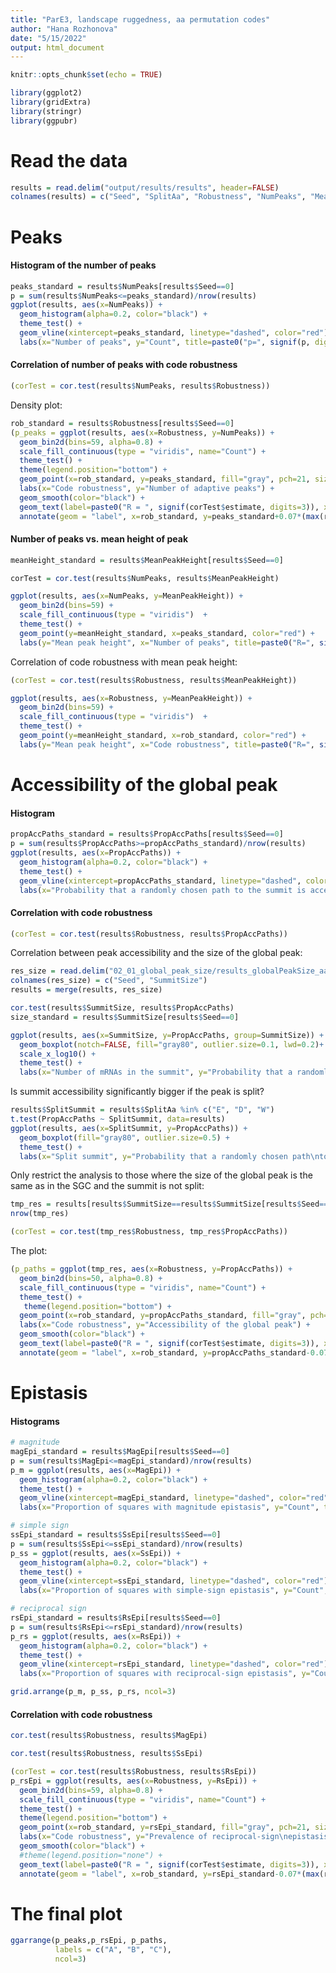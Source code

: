```yaml
---
title: "ParE3, landscape ruggedness, aa permutation codes"
author: "Hana Rozhonova"
date: "5/15/2022"
output: html_document
---
```


```r
knitr::opts_chunk$set(echo = TRUE)
```

```r
library(ggplot2)
library(gridExtra)
library(stringr)
library(ggpubr)
```

# Read the data
```r
results = read.delim("output/results/results", header=FALSE)
colnames(results) = c("Seed", "SplitAa", "Robustness", "NumPeaks", "MeanPeakHeight", "NoEpi", "MagEpi", "SsEpi", "RsEpi", "PropAccPaths")
```

# Peaks
#### Histogram of the number of peaks
```r
peaks_standard = results$NumPeaks[results$Seed==0]
p = sum(results$NumPeaks<=peaks_standard)/nrow(results)
ggplot(results, aes(x=NumPeaks)) + 
  geom_histogram(alpha=0.2, color="black") +
  theme_test() +
  geom_vline(xintercept=peaks_standard, linetype="dashed", color="red") +
  labs(x="Number of peaks", y="Count", title=paste0("p=", signif(p, digits=3)))
```

#### Correlation of number of peaks with code robustness
```r
(corTest = cor.test(results$NumPeaks, results$Robustness))
```


Density plot:
```r
rob_standard = results$Robustness[results$Seed==0]
(p_peaks = ggplot(results, aes(x=Robustness, y=NumPeaks)) +
  geom_bin2d(bins=59, alpha=0.8) +
  scale_fill_continuous(type = "viridis", name="Count") +
  theme_test() +
  theme(legend.position="bottom") +
  geom_point(x=rob_standard, y=peaks_standard, fill="gray", pch=21, size=2) + 
  labs(x="Code robustness", y="Number of adaptive peaks") +
  geom_smooth(color="black") +
  geom_text(label=paste0("R = ", signif(corTest$estimate, digits=3)), x=0.43, y=max(results$NumPeaks)-0.03*(max(results$NumPeaks)-min(results$NumPeaks)), size=4) +
  annotate(geom = "label", x=rob_standard, y=peaks_standard+0.07*(max(results$NumPeaks)-min(results$NumPeaks)), label="SGC", alpha=0.8, size=3))
```


#### Number of peaks vs. mean height of peak
```r
meanHeight_standard = results$MeanPeakHeight[results$Seed==0]

corTest = cor.test(results$NumPeaks, results$MeanPeakHeight)

ggplot(results, aes(x=NumPeaks, y=MeanPeakHeight)) +
  geom_bin2d(bins=59) +
  scale_fill_continuous(type = "viridis")  +
  theme_test() +
  geom_point(y=meanHeight_standard, x=peaks_standard, color="red") +
  labs(y="Mean peak height", x="Number of peaks", title=paste0("R=", signif(corTest$estimate, digits=3)))
```

Correlation of code robustness with mean peak height:
```r
(corTest = cor.test(results$Robustness, results$MeanPeakHeight))

ggplot(results, aes(x=Robustness, y=MeanPeakHeight)) +
  geom_bin2d(bins=59) +
  scale_fill_continuous(type = "viridis")  +
  theme_test() +
  geom_point(y=meanHeight_standard, x=rob_standard, color="red") +
  labs(y="Mean peak height", x="Code robustness", title=paste0("R=", signif(corTest$estimate, digits=3)))
```



# Accessibility of the global peak
#### Histogram
```r
propAccPaths_standard = results$PropAccPaths[results$Seed==0]
p = sum(results$PropAccPaths>=propAccPaths_standard)/nrow(results)
ggplot(results, aes(x=PropAccPaths)) + 
  geom_histogram(alpha=0.2, color="black") +
  theme_test() +
  geom_vline(xintercept=propAccPaths_standard, linetype="dashed", color="red") +
  labs(x="Probability that a randomly chosen path to the summit is accessible", y="Count", title=paste0("p=", signif(p, digits=3)))

```

#### Correlation with code robustness
```r
(corTest = cor.test(results$Robustness, results$PropAccPaths))
```

Correlation between peak accessibility and the size of the global peak:
```r
res_size = read.delim("02_01_global_peak_size/results_globalPeakSize_aaPerm", header=FALSE)
colnames(res_size) = c("Seed", "SummitSize")
results = merge(results, res_size)

cor.test(results$SummitSize, results$PropAccPaths)
size_standard = results$SummitSize[results$Seed==0]

ggplot(results, aes(x=SummitSize, y=PropAccPaths, group=SummitSize)) +
  geom_boxplot(notch=FALSE, fill="gray80", outlier.size=0.1, lwd=0.2)+
  scale_x_log10() +
  theme_test() +
  labs(x="Number of mRNAs in the summit", y="Probability that a randomly chosen path\nto the summit is accessible", title="ParE3") 
```

Is summit accessibility significantly bigger if the peak is split?
```r
results$SplitSummit = results$SplitAa %in% c("E", "D", "W")
t.test(PropAccPaths ~ SplitSummit, data=results)
ggplot(results, aes(x=SplitSummit, y=PropAccPaths)) + 
  geom_boxplot(fill="gray80", outlier.size=0.5) +
  theme_test() +
  labs(x="Split summit", y="Probability that a randomly chosen path\nto the summit is accessible", title="ParE3") 
```

Only restrict the analysis to those where the size of the global peak is the same as in the SGC and the summit is not split:
```r
tmp_res = results[results$SummitSize==results$SummitSize[results$Seed==0] & !results$SplitAa %in% c("E", "D", "W"),]
nrow(tmp_res)

(corTest = cor.test(tmp_res$Robustness, tmp_res$PropAccPaths))
```

The plot:
```r
(p_paths = ggplot(tmp_res, aes(x=Robustness, y=PropAccPaths)) +
  geom_bin2d(bins=50, alpha=0.8) +
  scale_fill_continuous(type = "viridis", name="Count") +
  theme_test() +
   theme(legend.position="bottom") +
  geom_point(x=rob_standard, y=propAccPaths_standard, fill="gray", pch=21, size=2) + 
  labs(x="Code robustness", y="Accessibility of the global peak") +
  geom_smooth(color="black") +
  geom_text(label=paste0("R = ", signif(corTest$estimate, digits=3)), x=0.42, y=max(tmp_res$PropAccPaths)-0.03*(max(tmp_res$PropAccPaths)-min(tmp_res$PropAccPaths)), size=4) +
  annotate(geom = "label", x=rob_standard, y=propAccPaths_standard-0.07*(max(tmp_res$PropAccPaths)-min(tmp_res$PropAccPaths)), label="SGC", alpha=0.8, size=3))

```



# Epistasis
#### Histograms
```r
# magnitude
magEpi_standard = results$MagEpi[results$Seed==0]
p = sum(results$MagEpi<=magEpi_standard)/nrow(results)
p_m = ggplot(results, aes(x=MagEpi)) + 
  geom_histogram(alpha=0.2, color="black") +
  theme_test() +
  geom_vline(xintercept=magEpi_standard, linetype="dashed", color="red") +
  labs(x="Proportion of squares with magnitude epistasis", y="Count", title=paste0("p=", signif(p, digits=3)))

# simple sign
ssEpi_standard = results$SsEpi[results$Seed==0]
p = sum(results$SsEpi<=ssEpi_standard)/nrow(results)
p_ss = ggplot(results, aes(x=SsEpi)) + 
  geom_histogram(alpha=0.2, color="black") +
  theme_test() +
  geom_vline(xintercept=ssEpi_standard, linetype="dashed", color="red") +
  labs(x="Proportion of squares with simple-sign epistasis", y="Count", title=paste0("p=", signif(p, digits=3)))

# reciprocal sign
rsEpi_standard = results$RsEpi[results$Seed==0]
p = sum(results$RsEpi<=rsEpi_standard)/nrow(results)
p_rs = ggplot(results, aes(x=RsEpi)) + 
  geom_histogram(alpha=0.2, color="black") +
  theme_test() +
  geom_vline(xintercept=rsEpi_standard, linetype="dashed", color="red") +
  labs(x="Proportion of squares with reciprocal-sign epistasis", y="Count", title=paste0("p=", signif(p, digits=3)))

grid.arrange(p_m, p_ss, p_rs, ncol=3)
```


#### Correlation with code robustness
```r
cor.test(results$Robustness, results$MagEpi)

cor.test(results$Robustness, results$SsEpi)

(corTest = cor.test(results$Robustness, results$RsEpi))
p_rsEpi = ggplot(results, aes(x=Robustness, y=RsEpi)) +
  geom_bin2d(bins=59, alpha=0.8) +
  scale_fill_continuous(type = "viridis", name="Count") +
  theme_test() +
  theme(legend.position="bottom") +
  geom_point(x=rob_standard, y=rsEpi_standard, fill="gray", pch=21, size=2) + 
  labs(x="Code robustness", y="Prevalence of reciprocal-sign\nepistasis") +
  geom_smooth(color="black") +
  #theme(legend.position="none") +
  geom_text(label=paste0("R = ", signif(corTest$estimate, digits=3)), x=0.43, y=max(results$RsEpi)-0.03*(max(results$RsEpi)-min(results$RsEpi)), size=4) +
  annotate(geom = "label", x=rob_standard, y=rsEpi_standard-0.07*(max(results$RsEpi)-min(results$RsEpi)), label="SGC", alpha=0.8, size=3)
```



# The final plot
```r
ggarrange(p_peaks,p_rsEpi, p_paths,
          labels = c("A", "B", "C"),
          ncol=3)
```

